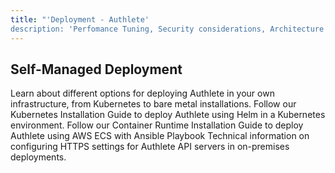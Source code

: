 ```yaml
---
title: "'Deployment - Authlete'
description: 'Perfomance Tuning, Security considerations, Architecture etc.'"
---
```


## Self-Managed Deployment
Learn about different options for deploying Authlete in your own infrastructure, from Kubernetes to bare metal installations.
Follow our Kubernetes Installation Guide to deploy Authlete using Helm in a Kubernetes environment.
Follow our Container Runtime Installation Guide to deploy Authlete using AWS ECS with Ansible Playbook
Technical information on configuring HTTPS settings for Authlete API servers in on-premises deployments.
